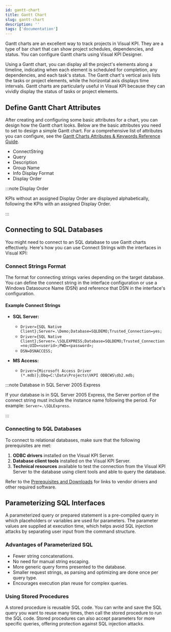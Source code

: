 ```yaml
---
id: gantt-chart
title: Gantt Chart
slug: gantt-chart
description: ''
tags: ['documentation']
---
```



Gantt charts are an excellent way to track projects in Visual KPI. They are a type of bar chart that can show project schedules, dependencies, and status. You can configure Gantt charts using Visual KPI Designer.

Using a Gantt chart, you can display all the project's elements along a timeline, indicating when each element is scheduled for completion, any dependencies, and each task's status. The Gantt chart's vertical axis lists the tasks or project elements, while the horizontal axis displays time intervals. Gantt charts are particularly useful in Visual KPI because they can vividly display the status of tasks or project elements.

<StylizedImage
  imgURL="img/designer/charts-ganttchart.png"
  alt="Gantt Chart"
/>

<StylizedImage
  imgURL="img/designer/charts-ganttstatus.png"
  alt="Gantt Chart Status"
/>

## Define Gantt Chart Attributes

After creating and configuring some basic attributes for a chart, you can design how the Gantt chart looks. Below are the basic attributes you need to set to design a simple Gantt chart. For a comprehensive list of attributes you can configure, see the [Gantt Charts Attributes & Keywords Reference Guide](/docs/reference/visual-kpi-designer/attributes-and-keywords/gantt-charts).

- ConnectString
- Query
- Description
- Group Name
- Info Display Format
- Display Order

:::note Display Order

KPIs without an assigned Display Order are displayed alphabetically, following the KPIs with an assigned Display Order.

:::

## Connecting to SQL Databases

You might need to connect to an SQL database to use Gantt charts effectively. Here's how you can use Connect Strings with the interfaces in Visual KPI:

### Connect Strings Format

The format for connecting strings varies depending on the target database. You can define the connect string in the interface configuration or use a Windows Datasource Name (DSN) and reference that DSN in the interface's configuration.

#### Example Connect Strings

- **SQL Server:**
  - `Driver={SQL Native Client};Server=.\Demo;Database=SQLDEMO;Trusted_Connection=yes;`
  - `Driver={SQL Native Client};Server=.\SQLEXPRESS;Database=SQLDEMO;Trusted_Connection=no;UID=<userid>;PWD=<password>;`
  - `DSN=DSNACCESS;`

- **MS Access:**
  - `Driver={Microsoft Access Driver (*.mdb)};Dbq=C:\Data\Projects\VKPI ODBCWS\db2.mdb;`

:::note Database in SQL Server 2005 Express

If your database is in SQL Server 2005 Express, the Server portion of the connect string must include the instance name following the period. For example: `Server=.\SQLExpress`.

:::

### Connecting to SQL Databases

To connect to relational databases, make sure that the following prerequisites are met:

1. **ODBC drivers** installed on the Visual KPI Server.
2. **Database client tools** installed on the Visual KPI Server.
3. **Technical resources** available to test the connection from the Visual KPI Server to the database using client tools and able to query the database.

Refer to the [Prerequisites and Downloads](/docs/setup-and-administration/prerequisites-downloads) for links to vendor drivers and other required software.

## Parameterizing SQL Interfaces

A parameterized query or prepared statement is a pre-compiled query in which placeholders or variables are used for parameters. The parameter values are supplied at execution time, which helps avoid SQL injection attacks by separating user input from the command structure.

### Advantages of Parameterized SQL

- Fewer string concatenations.
- No need for manual string escaping.
- More generic query forms presented to the database.
- Smaller request strings, as parsing and optimizing are done once per query type.
- Encourages execution plan reuse for complex queries.

### Using Stored Procedures

A stored procedure is reusable SQL code. You can write and save the SQL query you want to reuse many times, then call the stored procedure to run the SQL code. Stored procedures can also accept parameters for more specific queries, offering protection against SQL injection attacks.